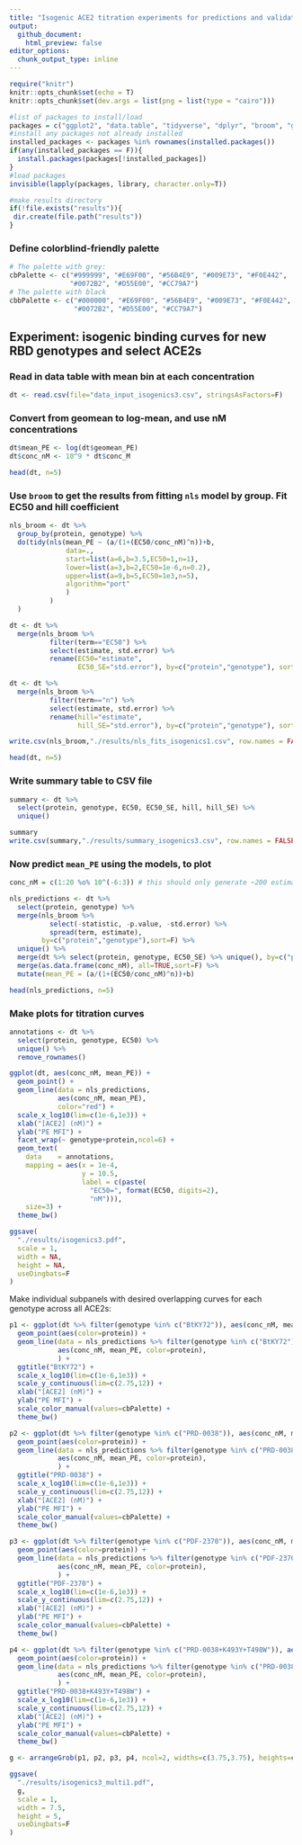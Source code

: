 ```yaml
---
title: "Isogenic ACE2 titration experiments for predictions and validations"
output:
  github_document:
    html_preview: false
editor_options:
  chunk_output_type: inline
---
```


```r
require("knitr")
knitr::opts_chunk$set(echo = T)
knitr::opts_chunk$set(dev.args = list(png = list(type = "cairo")))

#list of packages to install/load
packages = c("ggplot2", "data.table", "tidyverse", "dplyr", "broom", "gridExtra")
#install any packages not already installed
installed_packages <- packages %in% rownames(installed.packages())
if(any(installed_packages == F)){
  install.packages(packages[!installed_packages])
}
#load packages
invisible(lapply(packages, library, character.only=T))

#make results directory
if(!file.exists("results")){
 dir.create(file.path("results"))
}


```

### Define colorblind-friendly palette
```r
# The palette with grey:
cbPalette <- c("#999999", "#E69F00", "#56B4E9", "#009E73", "#F0E442", 
               "#0072B2", "#D55E00", "#CC79A7")
# The palette with black
cbbPalette <- c("#000000", "#E69F00", "#56B4E9", "#009E73", "#F0E442", 
                "#0072B2", "#D55E00", "#CC79A7")
```

## Experiment: isogenic binding curves for new RBD genotypes and select ACE2s

### Read in data table with mean bin at each concentration
```r
dt <- read.csv(file="data_input_isogenics3.csv", stringsAsFactors=F)
```

### Convert from geomean to log-mean, and use nM concentrations
```r
dt$mean_PE <- log(dt$geomean_PE)
dt$conc_nM <- 10^9 * dt$conc_M

head(dt, n=5)
```

### Use `broom` to get the results from fitting `nls` model by group. Fit EC50 and hill coefficient
```r
nls_broom <- dt %>%
  group_by(protein, genotype) %>%
  do(tidy(nls(mean_PE ~ (a/(1+(EC50/conc_nM)^n))+b,
              data=.,
              start=list(a=6,b=3.5,EC50=1,n=1),
              lower=list(a=3,b=2,EC50=1e-6,n=0.2),
              upper=list(a=9,b=5,EC50=1e3,n=5),
              algorithm="port"
              )
          )
  )

dt <- dt %>%
  merge(nls_broom %>%
          filter(term=="EC50") %>%
          select(estimate, std.error) %>%
          rename(EC50="estimate",
                 EC50_SE="std.error"), by=c("protein","genotype"), sort=F)

dt <- dt %>%
  merge(nls_broom %>%
          filter(term=="n") %>%
          select(estimate, std.error) %>%
          rename(hill="estimate",
                 hill_SE="std.error"), by=c("protein","genotype"), sort=F)

write.csv(nls_broom,"./results/nls_fits_isogenics1.csv", row.names = FALSE)

head(dt, n=5)
```
### Write summary table to CSV file
```r
summary <- dt %>%
  select(protein, genotype, EC50, EC50_SE, hill, hill_SE) %>%
  unique()

summary
write.csv(summary,"./results/summary_isogenics3.csv", row.names = FALSE)
```

### Now predict `mean_PE` using the models, to plot
```r
conc_nM = c(1:20 %o% 10^(-6:3)) # this should only generate ~200 estimates per titration (faster!)

nls_predictions <- dt %>%
  select(protein, genotype) %>%
  merge(nls_broom %>%
          select(-statistic, -p.value, -std.error) %>%
          spread(term, estimate),
        by=c("protein","genotype"),sort=F) %>%
  unique() %>%
  merge(dt %>% select(protein, genotype, EC50_SE) %>% unique(), by=c("protein","genotype"),sort=F) %>%
  merge(as.data.frame(conc_nM), all=TRUE,sort=F) %>%
  mutate(mean_PE = (a/(1+(EC50/conc_nM)^n))+b)

head(nls_predictions, n=5)
```

### Make plots for titration curves 
```r
annotations <- dt %>%
  select(protein, genotype, EC50) %>%
  unique() %>%
  remove_rownames()

ggplot(dt, aes(conc_nM, mean_PE)) +
  geom_point() +
  geom_line(data = nls_predictions,
            aes(conc_nM, mean_PE),
            color="red") + 
  scale_x_log10(lim=c(1e-6,1e3)) +
  xlab("[ACE2] (nM)") +
  ylab("PE MFI") +
  facet_wrap(~ genotype+protein,ncol=6) +
  geom_text(
    data    = annotations,
    mapping = aes(x = 1e-4,
                  y = 10.5,
                  label = c(paste(
                    "EC50=", format(EC50, digits=2),
                    "nM"))),
    size=3) +
  theme_bw()

ggsave(
  "./results/isogenics3.pdf",
  scale = 1,
  width = NA,
  height = NA,
  useDingbats=F
)
```

Make individual subpanels with desired overlapping curves for each genotype across all ACE2s:
```r

p1 <- ggplot(dt %>% filter(genotype %in% c("BtKY72")), aes(conc_nM, mean_PE)) +
  geom_point(aes(color=protein)) +
  geom_line(data = nls_predictions %>% filter(genotype %in% c("BtKY72")),
            aes(conc_nM, mean_PE, color=protein),
            ) + 
  ggtitle("BtKY72") +
  scale_x_log10(lim=c(1e-6,1e3)) +
  scale_y_continuous(lim=c(2.75,12)) +
  xlab("[ACE2] (nM)") +
  ylab("PE MFI") +
  scale_color_manual(values=cbPalette) +
  theme_bw()

p2 <- ggplot(dt %>% filter(genotype %in% c("PRD-0038")), aes(conc_nM, mean_PE)) +
  geom_point(aes(color=protein)) +
  geom_line(data = nls_predictions %>% filter(genotype %in% c("PRD-0038")),
            aes(conc_nM, mean_PE, color=protein),
            ) +  
  ggtitle("PRD-0038") +
  scale_x_log10(lim=c(1e-6,1e3)) +
  scale_y_continuous(lim=c(2.75,12)) +
  xlab("[ACE2] (nM)") +
  ylab("PE MFI") +
  scale_color_manual(values=cbPalette) +
  theme_bw()

p3 <- ggplot(dt %>% filter(genotype %in% c("PDF-2370")), aes(conc_nM, mean_PE)) +
  geom_point(aes(color=protein)) +
  geom_line(data = nls_predictions %>% filter(genotype %in% c("PDF-2370")),
            aes(conc_nM, mean_PE, color=protein),
            ) +  
  ggtitle("PDF-2370") +
  scale_x_log10(lim=c(1e-6,1e3)) +
  scale_y_continuous(lim=c(2.75,12)) +
  xlab("[ACE2] (nM)") +
  ylab("PE MFI") +
  scale_color_manual(values=cbPalette) +
  theme_bw()

p4 <- ggplot(dt %>% filter(genotype %in% c("PRD-0038+K493Y+T498W")), aes(conc_nM, mean_PE)) +
  geom_point(aes(color=protein)) +
  geom_line(data = nls_predictions %>% filter(genotype %in% c("PRD-0038+K493Y+T498W")),
            aes(conc_nM, mean_PE, color=protein),
            ) +  
  ggtitle("PRD-0038+K493Y+T498W") +
  scale_x_log10(lim=c(1e-6,1e3)) +
  scale_y_continuous(lim=c(2.75,12)) +
  xlab("[ACE2] (nM)") +
  ylab("PE MFI") +
  scale_color_manual(values=cbPalette) +
  theme_bw()

g <- arrangeGrob(p1, p2, p3, p4, ncol=2, widths=c(3.75,3.75), heights=c(2.5,2.5))

ggsave(
  "./results/isogenics3_multi1.pdf",
  g,
  scale = 1,
  width = 7.5,
  height = 5,
  useDingbats=F
)

```
